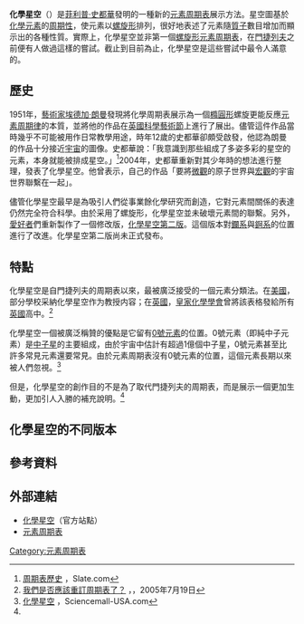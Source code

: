 {{noteTA
|1=zh-hans:斯蒂华; zh-hant:史都華;
}}

'''化學星空'''（'''{{lang|en|Chemical Galaxy}}'''）是[[菲利普·史都華|菲利普·史都華]]發明的一種新的[[元素周期表|元素周期表]]展示方法。星空圖基於[[化學元素|化學元素]]的[[元素周期律|周期性]]，使元素以[[螺旋形|螺旋形]]排列，很好地表述了元素隨[[質子|質子]]數目增加而顯示出的各種性質。實際上，化學星空並非第一個[[螺旋形元素周期表|螺旋形元素周期表]]，在[[門捷列夫|門捷列夫]]之前便有人做過這樣的嘗試。截止到目前為止，化學星空是這些嘗試中最令人滿意的。

== 歷史 ==
1951年，[[藝術家|藝術家]][[埃德加·朗曼|埃德加·朗曼]]發現將化學周期表展示為一個[[橢圓形|橢圓形]]螺旋更能反應[[元素周期律|元素周期律]]的本質，並將他的作品在[[英國科學藝術節|英國科學藝術節]]上進行了展出。儘管這件作品當時幾乎不可能被用作日常教學用途，時年12歲的史都華卻頗受啟發，他認為朗曼的作品十分接近[[宇宙|宇宙]]的圖像。史都華說：「我意識到那些組成了多姿多彩的星空的元素，本身就能被排成星空。」<ref>[http://www.slate.com/id/2122919/slideshow/2122960/fs/0//entry/2122958/ 周期表歷史] {{Wayback|url=http://www.slate.com/id/2122919/slideshow/2122960/fs/0//entry/2122958/ |date=20110925032815 }}，Slate.com</ref>2004年，史都華重新對其少年時的想法進行整理，發表了化學星空。他曾表示，自己的作品「要將[[微觀|微觀]]的原子世界與[[宏觀|宏觀]]的宇宙世界聯繫在一起」。

儘管化學星空最早是為吸引人們從事業餘化學研究而創造，它對元素間關係的表達仍然完全符合科學。由於采用了螺旋形，化學星空並未破壞元素間的聯繫。另外，[[愛好者|愛好者]]們重新製作了一個修改版，[[化學星空第二版|化學星空第二版]]。這個版本對[[鑭系|鑭系]]與[[錒系|錒系]]的位置進行了改進。化學星空第二版尚未正式發布。

== 特點 ==
化學星空是自門捷列夫的周期表以來，最被廣泛接受的一個元素分類法。在[[美國|美國]]，部分學校采納化學星空作为教授内容；在[[英國|英國]]，[[皇家化學學會|皇家化學學會]]曾將該表格發給所有[[英國|英國]]高中。<ref>[http://www.slate.com/id/2122919/ 我們是否應該重訂周期表了？] {{Wayback|url=http://www.slate.com/id/2122919/ |date=20110926222828 }}，{{lang|en|Jon Lackman}}，2005年7月19日</ref>

化學星空一個被廣泛稱贊的優點是它留有[[0號元素|0號元素]]的位置。0號元素（即純中子元素）是[[中子星|中子星]]的主要組成，由於宇宙中估計有超過1億個中子星，0號元素甚至比許多常見元素還要常見。由於元素周期表沒有0號元素的位置，這個元素長期以來被人們忽視。<ref name="Scimall">[http://www.sciencemall-usa.com/chgapo.html 化學星空] {{Wayback|url=http://www.sciencemall-usa.com/chgapo.html |date=20080115012303 }}，Sciencemall-USA.com</ref>

但是，化學星空的創作目的不是為了取代門捷列夫的周期表，而是展示一個更加生動，更加引人入勝的補充說明。<ref name="Scimall" />

== 化學星空的不同版本 ==
<gallery>
</gallery>

== 參考資料 ==
{{reflist}}

== 外部連結 ==
* [https://web.archive.org/web/20170523041532/http://chemicalgalaxy.co.uk/ 化學星空]（官方站點）
* [http://bzhang.lamost.org/website/archives/periodic_table/ 元素周期表] {{Wayback|url=http://bzhang.lamost.org/website/archives/periodic_table/ |date=20190809160811 }}

[[Category:元素周期表|Category:元素周期表]]